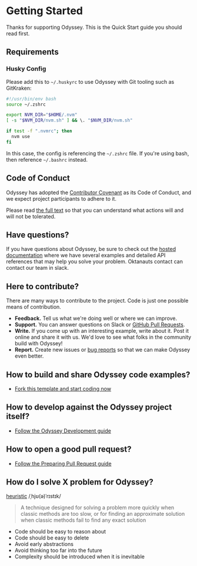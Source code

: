 
<Meta title="Contributing/Getting Started" />

# Getting Started

Thanks for supporting Odyssey. This is the Quick Start guide you should read first.

## Requirements

### Husky Config

Please add this to `~/.huskyrc` to use Odyssey with Git tooling such as GitKraken:

```bash
#!/usr/bin/env bash
source ~/.zshrc

export NVM_DIR="$HOME/.nvm"
[ -s "$NVM_DIR/nvm.sh" ] && \. "$NVM_DIR/nvm.sh"

if test -f ".nvmrc"; then
  nvm use
fi
```

In this case, the config is referencing the `~/.zshrc` file. If you're using bash, then reference `~/.bashrc` instead.

## Code of Conduct

Odyssey has adopted the [Contributor Covenant](https://www.contributor-covenant.org/) as its Code of Conduct, and we expect project participants to adhere to it.

Please read [the full text](https://github.com/atko-eng/odyssey-design-system/blob/ceb6623be45782ce22693cf761b833cc5ca77dec/CODE_OF_CONDUCT.md) so that you can understand what actions will and will not be tolerated.

## Have questions?

If you have questions about Odyssey, be sure to check out the [hosted documentation](https://odyssey.okta.design) where we have several examples and detailed API references that may help you solve your problem. Oktanauts
contact can contact our team in slack.

## Here to contribute?

There are many ways to contribute to the project. Code is just one possible means of contribution.

- **Feedback.** Tell us what we're doing well or where we can improve.
- **Support.** You can answer questions on Slack or [GitHub Pull Requests](https://github.com/atko-eng/odyssey-design-system/pulls).
- **Write.** If you come up with an interesting example, write about it. Post it online and share it with us. We'd love to see what folks in the community build with Odyssey!
- **Report.** Create new issues or [bug reports](https://github.com/atko-eng/odyssey-design-system/issues/new/choose) so that we can make Odyssey even better.

## How to build and share Odyssey code examples?

- [Fork this template and start coding now](https://codesandbox.io/s/okta-odyssey-react-oiy1iy)

## How to develop against the Odyssey project itself?

- [Follow the Odyssey Development guide](https://odyssey.okta.design/?path=/story/contributing-odyssey-development--page)

## How to open a good pull request?

- [Follow the Preparing Pull Request guide](https://odyssey.okta.design/?path=/story/contributing-preparing-a-pull-request--page)

## How do I solve X problem for Odyssey?

[heuristic](<https://en.wikipedia.org/wiki/Heuristic_(computer_science)>)
/ˌhjʊ(ə)ˈrɪstɪk/

> A technique designed for solving a problem more quickly when classic methods are too slow, or for finding an approximate solution when classic methods fail to find any exact solution

- Code should be easy to reason about
- Code should be easy to delete
- Avoid early abstractions
- Avoid thinking too far into the future
- Complexity should be introduced when it is inevitable
